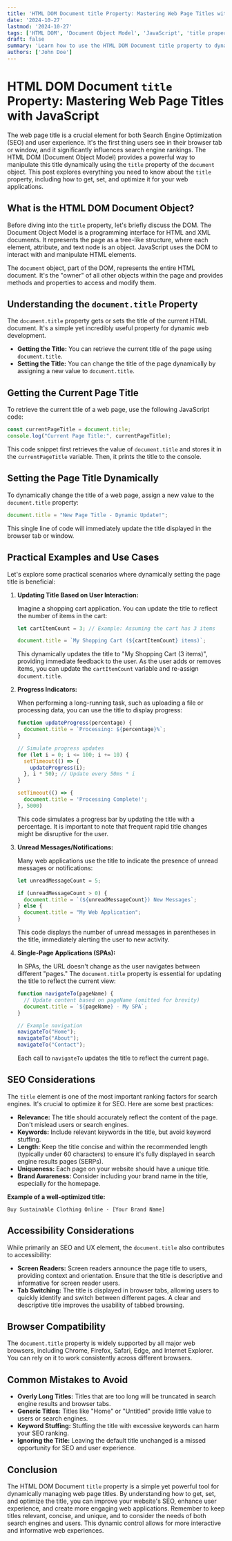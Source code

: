```yaml
---
title: 'HTML DOM Document title Property: Mastering Web Page Titles with JavaScript'
date: '2024-10-27'
lastmod: '2024-10-27'
tags: ['HTML DOM', 'Document Object Model', 'JavaScript', 'title property', 'web development', 'browser API', 'web page title', 'Dynamic Title']
draft: false
summary: 'Learn how to use the HTML DOM Document title property to dynamically get and set the title of your web pages using JavaScript. Explore practical examples and understand its importance for SEO and user experience.'
authors: ['John Doe']
---
```


# HTML DOM Document `title` Property: Mastering Web Page Titles with JavaScript

The web page title is a crucial element for both Search Engine Optimization (SEO) and user experience.  It's the first thing users see in their browser tab or window, and it significantly influences search engine rankings.  The HTML DOM (Document Object Model) provides a powerful way to manipulate this title dynamically using the `title` property of the `document` object. This post explores everything you need to know about the `title` property, including how to get, set, and optimize it for your web applications.

## What is the HTML DOM Document Object?

Before diving into the `title` property, let's briefly discuss the DOM. The Document Object Model is a programming interface for HTML and XML documents.  It represents the page as a tree-like structure, where each element, attribute, and text node is an object. JavaScript uses the DOM to interact with and manipulate HTML elements.

The `document` object, part of the DOM, represents the entire HTML document. It's the "owner" of all other objects within the page and provides methods and properties to access and modify them.

## Understanding the `document.title` Property

The `document.title` property gets or sets the title of the current HTML document.  It's a simple yet incredibly useful property for dynamic web development.

*   **Getting the Title:**  You can retrieve the current title of the page using `document.title`.
*   **Setting the Title:** You can change the title of the page dynamically by assigning a new value to `document.title`.

## Getting the Current Page Title

To retrieve the current title of a web page, use the following JavaScript code:

```javascript
const currentPageTitle = document.title;
console.log("Current Page Title:", currentPageTitle);
```

This code snippet first retrieves the value of `document.title` and stores it in the `currentPageTitle` variable. Then, it prints the title to the console.

## Setting the Page Title Dynamically

To dynamically change the title of a web page, assign a new value to the `document.title` property:

```javascript
document.title = "New Page Title - Dynamic Update!";
```

This single line of code will immediately update the title displayed in the browser tab or window.

## Practical Examples and Use Cases

Let's explore some practical scenarios where dynamically setting the page title is beneficial:

1.  **Updating Title Based on User Interaction:**

    Imagine a shopping cart application.  You can update the title to reflect the number of items in the cart:

    ```javascript
    let cartItemCount = 3; // Example: Assuming the cart has 3 items

    document.title = `My Shopping Cart (${cartItemCount} items)`;
    ```

    This dynamically updates the title to "My Shopping Cart (3 items)", providing immediate feedback to the user.  As the user adds or removes items, you can update the `cartItemCount` variable and re-assign `document.title`.

2.  **Progress Indicators:**

    When performing a long-running task, such as uploading a file or processing data, you can use the title to display progress:

    ```javascript
    function updateProgress(percentage) {
      document.title = `Processing: ${percentage}%`;
    }

    // Simulate progress updates
    for (let i = 0; i <= 100; i += 10) {
      setTimeout(() => {
        updateProgress(i);
      }, i * 50); // Update every 50ms * i
    }

    setTimeout(() => {
      document.title = 'Processing Complete!';
    }, 5000)
    ```

    This code simulates a progress bar by updating the title with a percentage. It is important to note that frequent rapid title changes might be disruptive for the user.

3.  **Unread Messages/Notifications:**

    Many web applications use the title to indicate the presence of unread messages or notifications:

    ```javascript
    let unreadMessageCount = 5;

    if (unreadMessageCount > 0) {
      document.title = `(${unreadMessageCount}) New Messages`;
    } else {
      document.title = "My Web Application";
    }
    ```

    This code displays the number of unread messages in parentheses in the title, immediately alerting the user to new activity.

4.  **Single-Page Applications (SPAs):**

    In SPAs, the URL doesn't change as the user navigates between different "pages." The `document.title` property is essential for updating the title to reflect the current view:

    ```javascript
    function navigateTo(pageName) {
      // Update content based on pageName (omitted for brevity)
      document.title = `${pageName} - My SPA`;
    }

    // Example navigation
    navigateTo("Home");
    navigateTo("About");
    navigateTo("Contact");
    ```

    Each call to `navigateTo` updates the title to reflect the current page.

## SEO Considerations

The `title` element is one of the most important ranking factors for search engines. It's crucial to optimize it for SEO.  Here are some best practices:

*   **Relevance:**  The title should accurately reflect the content of the page.  Don't mislead users or search engines.
*   **Keywords:**  Include relevant keywords in the title, but avoid keyword stuffing.
*   **Length:** Keep the title concise and within the recommended length (typically under 60 characters) to ensure it's fully displayed in search engine results pages (SERPs).
*   **Uniqueness:**  Each page on your website should have a unique title.
*   **Brand Awareness:**  Consider including your brand name in the title, especially for the homepage.

**Example of a well-optimized title:**

`Buy Sustainable Clothing Online - [Your Brand Name]`

## Accessibility Considerations

While primarily an SEO and UX element, the `document.title` also contributes to accessibility:

*   **Screen Readers:**  Screen readers announce the page title to users, providing context and orientation.  Ensure that the title is descriptive and informative for screen reader users.
*   **Tab Switching:**  The title is displayed in browser tabs, allowing users to quickly identify and switch between different pages. A clear and descriptive title improves the usability of tabbed browsing.

## Browser Compatibility

The `document.title` property is widely supported by all major web browsers, including Chrome, Firefox, Safari, Edge, and Internet Explorer. You can rely on it to work consistently across different browsers.

## Common Mistakes to Avoid

*   **Overly Long Titles:**  Titles that are too long will be truncated in search engine results and browser tabs.
*   **Generic Titles:**  Titles like "Home" or "Untitled" provide little value to users or search engines.
*   **Keyword Stuffing:**  Stuffing the title with excessive keywords can harm your SEO ranking.
*   **Ignoring the Title:**  Leaving the default title unchanged is a missed opportunity for SEO and user experience.

## Conclusion

The HTML DOM Document `title` property is a simple yet powerful tool for dynamically managing web page titles. By understanding how to get, set, and optimize the title, you can improve your website's SEO, enhance user experience, and create more engaging web applications. Remember to keep titles relevant, concise, and unique, and to consider the needs of both search engines and users. This dynamic control allows for more interactive and informative web experiences.